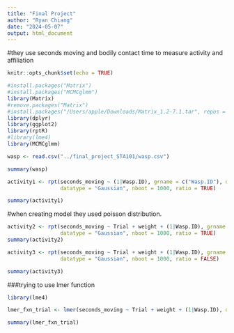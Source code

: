```yaml
---
title: "Final Project"
author: "Ryan Chiang"
date: "2024-05-07"
output: html_document
---
```


#they use seconds moving and bodily contact time to measure activity and affiliation
```r
knitr::opts_chunk$set(echo = TRUE)
```

```r
#install.packages("Matrix")
#install.packages("MCMCglmm")
library(Matrix)
#remove.packages("Matrix")
#install.packages("/Users/apple/Downloads/Matrix_1.2-7.1.tar", repos = "NULL", type = "source")
library(dplyr)
library(ggplot2)
library(rptR)
#library(lme4)
library(MCMCglmm)


```

```r
wasp <- read.csv("../final_project_STA101/wasp.csv")
```

```r
summary(wasp)
```
```r
activity1 <- rpt(seconds_moving ~ (1|Wasp.ID), grname = c("Wasp.ID"), data = wasp,
                 datatype = "Gaussian", nboot = 1000, ratio = TRUE)
```
```r
summary(activity1)
```

#when creating model they used poisson distribution.

```r
activity2 <- rpt(seconds_moving ~ Trial + weight + (1|Wasp.ID), grname = c("Wasp.ID", "Fixed", "Residual"), data = wasp,
                 datatype = "Gaussian", nboot = 1000, ratio = TRUE)
summary(activity2)
```
```r
activity3 <- rpt(seconds_moving ~ Trial + weight + (1|Wasp.ID), grname = c("Wasp.ID", "Fixed", "Residual"), data = wasp,
                 datatype = "Gaussian", nboot = 1000, ratio = FALSE)
```

```r
summary(activity3)
```




###trying to use lmer function
```r
library(lme4)
```

```r
lmer_fxn_trial <- lmer(seconds_moving ~ Trial + weight + (1|Wasp.ID), data = wasp)
```

```r
summary(lmer_fxn_trial)
```




